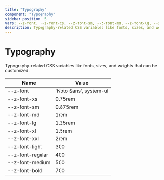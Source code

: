 ```yaml
--- 
title: "Typography"
component: "Typography"
sidebar_position: 5
vars: --z-font, --z-font-xs, --z-font-sm, --z-font-md, --z-font-lg, --z-font-xl, --z-font-xxl, --z-font-light, --z-font-regular, --z-font-medium, --z-font-bold
description: Typography-related CSS variables like fonts, sizes, and weights that can be customized. 
--- 
```


# Typography

Typography-related CSS variables like fonts, sizes, and weights that can be customized.


| Name | Value |
|------|-------|
| --z-font | 'Noto Sans', system-ui  | 
| --z-font-xs | 0.75rem  | 
| --z-font-sm | 0.875rem  | 
| --z-font-md | 1rem  | 
| --z-font-lg | 1.25rem  | 
| --z-font-xl | 1.5rem  | 
| --z-font-xxl | 2rem  | 
| --z-font-light | 300  | 
| --z-font-regular | 400  | 
| --z-font-medium | 500  | 
| --z-font-bold | 700  | 
